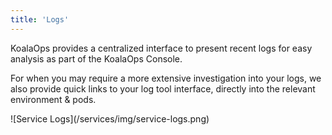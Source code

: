 ```yaml
---
title: 'Logs'
---
```


KoalaOps provides a centralized interface to present recent logs for easy analysis as part of the KoalaOps Console. 

For when you may require a more extensive investigation into your logs, we also provide quick links to your log tool interface, directly into the relevant environment & pods. 

<Frame>
![Service Logs](/services/img/service-logs.png) 
</Frame>